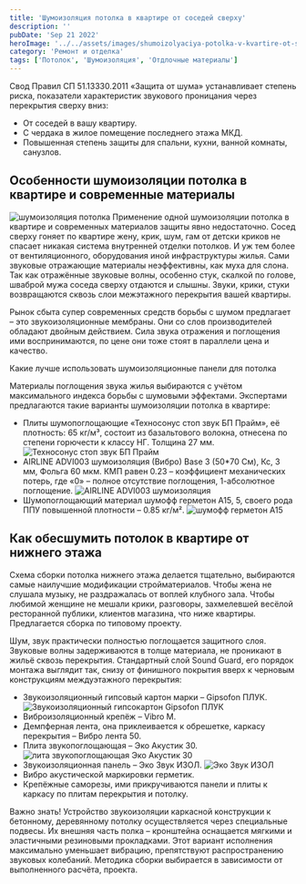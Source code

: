 ```yaml
---
title: 'Шумоизоляция потолка в квартире от соседей сверху'
description: ''
pubDate: 'Sep 21 2022'
heroImage: '../../assets/images/shumoizolyaciya-potolka-v-kvartire-ot-sosedej-sverhu.jpg'
category: 'Ремонт и отделка'
tags: ['Потолок', 'Шумоизоляция', 'Отдлочные материалы']
---
```



Свод Правил СП 51.13330.2011 «Защита от шума» устанавливает степень риска, показатели характеристик звукового проницания через перекрытия сверху вниз:

- От соседей в вашу квартиру.
- С чердака в жилое помещение последнего этажа МКД.
- Повышенная степень защиты для спальни, кухни, ванной комнаты, санузлов.

## Особенности шумоизоляции потолка в квартире и современные материалы

<Image src={img1} quality='high' alt='шумоизоляция потолка' />
Применение одной шумоизоляции потолка в квартире и современных материалов защиты явно недостаточно. Сосед
сверху гоняет по квартире жену, крик, шум, гам от детски криков не спасает никакая система внутренней
отделки потолков. И уж тем более от вентиляционного, оборудования иной инфраструктуры жилья. Сами звуковые
отражающие материалы неэффективны, как муха для слона. Так как отражённые звуковые волны, особенно стук,
скалкой по голове, шваброй мужа соседа сверху отдаются и слышны. Звуки, крики, стуки возвращаются сквозь
слои межэтажного перекрытия вашей квартиры.

Рынок сбыта супер современных средств борьбы с шумом предлагает – это звукоизоляционные мембраны. Они со слов производителей обладают двойным действием. Сила звука отражения и поглощения ими воспринимаются, по цене они тоже стоят в параллели цена и качество.

Какие лучше использовать шумоизоляционные панели для потолка

Материалы поглощения звука жилья выбираются с учётом максимального индекса борьбы с шумовыми эффектами. Экспертами предлагаются такие варианты шумоизоляции потолка в квартире:

- Плиты шумопоглощающие «Техносонус стоп звук БП Прайм», её плотность: 65 кг/м³, состоит из базальтового волокна, отнесена по степени горючести к классу НГ. Толщина 27 мм.
  <Image src={img2} quality='high' alt='Техносонус стоп звук БП Прайм' />
- AIRLINE ADVI003 шумоизоляция (Вибро) Base 3 (50\*70 См), Кс, 3 мм, Фольга 60 мкм. КМП равен 0.23 – коэффициент механических потерь, где «0» – полное отсутствие поглощения, 1-абсолютное поглощение.
  <Image src={img3} quality='high' alt='AIRLINE ADVI003 шумоизоляция' />
- Шумопоглощающий материал шумофф герметон А15, 5, своего рода ППУ повышенной плотности – 0.85 кг/м².
  <Image src={img4} quality='high' alt='шумофф герметон А15' />

## Как обесшумить потолок в квартире от нижнего этажа

Схема сборки потолка нижнего этажа делается тщательно, выбираются самые наилучшие модификации стройматериалов. Чтобы жена не слушала музыку, не раздражалась от воплей клубного зала. Чтобы любимой женщине не мешали крики, разговоры, захмелевшей весёлой ресторанной публики, клиентов магазина, что ниже квартиры. Предлагается сборка по типовому проекту.

Шум, звук практически полностью поглощается защитного слоя. Звуковые волны задерживаются в толще материала, не проникают в жильё сквозь перекрытия. Стандартный слой Sound Guard, его порядок монтажа выглядит так, снизу от финишного покрытия вверх к черновым конструкциям междуэтажного перекрытия:

- Звукоизоляционный гипсовый картон марки – Gipsofon ПЛУК.
  <Image src={img5} quality='high' alt='Звукоизоляционный гипсокартон Gipsofon ПЛУК' />
- Виброизоляционный крепёж – Vibro M.
- Демпферная лента, она приклеивается к обрешетке, каркасу перекрытия – Вибро лента 50.
- Плита звукопоглощающая – Эко Акустик 30.
  <Image src={img6} quality='high' alt='лита звукопоглощающая Эко Акустик 30' />
- Звукоизоляционная панель – Эко Звук ИЗОЛ.
  <Image src={img7} quality='high' alt='Эко Звук ИЗОЛ' />
- Вибро акустической маркировки герметик.
- Крепёжные саморезы, ими прикручиваются панели и плиты к каркасу по плитам перекрытия и потолку.

Важно знать! Устройство звукоизоляции каркасной конструкции к бетонному, деревянному потолку осуществляется через специальные подвесы. Их внешняя часть полка – кронштейна оснащается мягкими и эластичными резиновыми прокладками. Этот вариант исполнения максимально уменьшает вибрацию, препятствуют распространению звуковых колебаний. Методика сборки выбирается в зависимости от выполненного расчёта, проекта.
